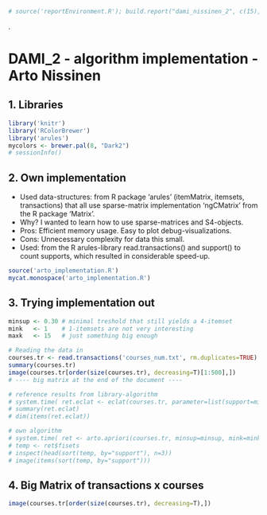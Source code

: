 ```r
# source('reportEnvironment.R'); build.report("dami_nissinen_2", c(15), do.pdf=FALSE, toc=TRUE);
```
.  

DAMI_2 - algorithm implementation - Arto Nissinen
=================================================

1. Libraries
-----------

```r
library('knitr') 
library('RColorBrewer')
library('arules')
mycolors <- brewer.pal(8, "Dark2")
# sessionInfo()
```

2. Own implementation
----------------------

* Used data-structures: from R package 'arules' (itemMatrix, itemsets, transactions) that all use sparse-matrix implementation 'ngCMatrix' from the R package 'Matrix'.
* Why? I wanted to learn how to use sparse-matrices and S4-objects.
* Pros: Efficient memory usage. Easy to plot debug-visualizations.
* Cons: Unnecessary complexity for data this small.
* Used: from the R arules-library read.transactions() and support() to count supports, which resulted in considerable speed-up.
```r
source('arto_implementation.R')
mycat.monospace('arto_implementation.R')
```

3. Trying implementation out
----------------------
```r
minsup <- 0.30 # minimal treshold that still yields a 4-itemset
mink   <- 1    # 1-itemsets are not very interesting
maxk   <- 15   # just something big enough

# Reading the data in
courses.tr <- read.transactions('courses_num.txt', rm.duplicates=TRUE)
summary(courses.tr)
image(courses.tr[order(size(courses.tr), decreasing=T)[1:500],])
# ---- big matrix at the end of the document ----
```

```r
# reference results from library-algorithm
# system.time( ret.eclat <- eclat(courses.tr, parameter=list(support=minsup)) )
# summary(ret.eclat)
# dim(items(ret.eclat))

# own algorithm
# system.time( ret <- arto.apriori(courses.tr, minsup=minsup, mink=mink, maxk=maxk) )
# temp <- ret$fisets
# inspect(head(sort(temp, by="support"), n=3))
# image(items(sort(temp, by="support")))

```

4. Big Matrix of transactions x courses
----------------------
```r
image(courses.tr[order(size(courses.tr), decreasing=T),])
```
